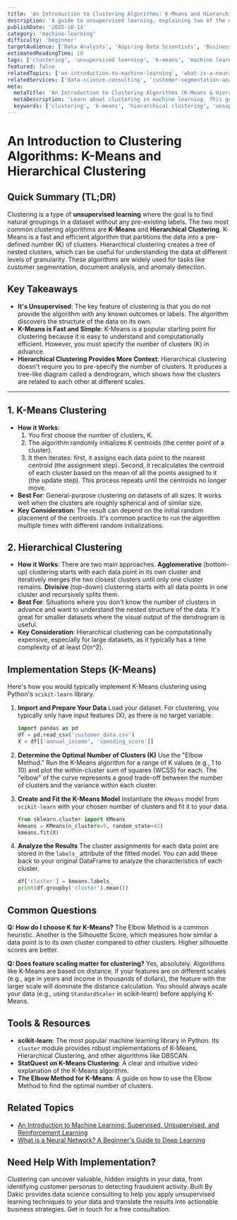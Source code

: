 ```yaml
---
title: 'An Introduction to Clustering Algorithms: K-Means and Hierarchical Clustering'
description: 'A guide to unsupervised learning, explaining two of the most popular clustering algorithms—K-Means and Hierarchical Clustering—used to find natural groups in data.'
publishDate: '2025-10-14'
category: 'machine-learning'
difficulty: 'beginner'
targetAudience: ['Data Analysts', 'Aspiring Data Scientists', 'Business Intelligence Professionals']
estimatedReadingTime: 10
tags: ['clustering', 'unsupervised learning', 'k-means', 'machine learning']
featured: false
relatedTopics: ['an-introduction-to-machine-learning', 'what-is-a-neural-network']
relatedServices: ['data-science-consulting', 'customer-segmentation-analysis']
meta:
  metaTitle: 'An Introduction to Clustering Algorithms (K-Means & Hierarchical)'
  metaDescription: 'Learn about clustering in machine learning. This guide explains two fundamental unsupervised learning algorithms: K-Means and Hierarchical Clustering.'
  keywords: ['clustering', 'k-means', 'hierarchical clustering', 'unsupervised learning']
---
```


# An Introduction to Clustering Algorithms: K-Means and Hierarchical Clustering

## Quick Summary (TL;DR)

Clustering is a type of **unsupervised learning** where the goal is to find natural groupings in a dataset without any pre-existing labels. The two most common clustering algorithms are **K-Means** and **Hierarchical Clustering**. K-Means is a fast and efficient algorithm that partitions the data into a pre-defined number (K) of clusters. Hierarchical clustering creates a tree of nested clusters, which can be useful for understanding the data at different levels of granularity. These algorithms are widely used for tasks like customer segmentation, document analysis, and anomaly detection.

## Key Takeaways

- **It's Unsupervised**: The key feature of clustering is that you do not provide the algorithm with any known outcomes or labels. The algorithm discovers the structure of the data on its own.
- **K-Means is Fast and Simple**: K-Means is a popular starting point for clustering because it is easy to understand and computationally efficient. However, you must specify the number of clusters (K) in advance.
- **Hierarchical Clustering Provides More Context**: Hierarchical clustering doesn't require you to pre-specify the number of clusters. It produces a tree-like diagram called a dendrogram, which shows how the clusters are related to each other at different scales.

---

## 1. K-Means Clustering

- **How it Works**:
  1. You first choose the number of clusters, K.
  2. The algorithm randomly initializes K centroids (the center point of a cluster).
  3. It then iterates: first, it assigns each data point to the nearest centroid (the assignment step). Second, it recalculates the centroid of each cluster based on the mean of all the points assigned to it (the update step). This process repeats until the centroids no longer move.
- **Best For**: General-purpose clustering on datasets of all sizes. It works well when the clusters are roughly spherical and of similar size.
- **Key Consideration**: The result can depend on the initial random placement of the centroids. It's common practice to run the algorithm multiple times with different random initializations.

## 2. Hierarchical Clustering

- **How it Works**: There are two main approaches. **Agglomerative** (bottom-up) clustering starts with each data point in its own cluster and iteratively merges the two closest clusters until only one cluster remains. **Divisive** (top-down) clustering starts with all data points in one cluster and recursively splits them.
- **Best For**: Situations where you don't know the number of clusters in advance and want to understand the nested structure of the data. It's great for smaller datasets where the visual output of the dendrogram is useful.
- **Key Consideration**: Hierarchical clustering can be computationally expensive, especially for large datasets, as it typically has a time complexity of at least O(n^2).

## Implementation Steps (K-Means)

Here's how you would typically implement K-Means clustering using Python's `scikit-learn` library.

1.  **Import and Prepare Your Data**
    Load your dataset. For clustering, you typically only have input features (X), as there is no target variable.

    ```python
    import pandas as pd
    df = pd.read_csv('customer_data.csv')
    X = df[['annual_income', 'spending_score']]
    ```

2.  **Determine the Optimal Number of Clusters (K)**
    Use the "Elbow Method." Run the K-Means algorithm for a range of K values (e.g., 1 to 10) and plot the within-cluster sum of squares (WCSS) for each. The "elbow" of the curve represents a good trade-off between the number of clusters and the variance within each cluster.

3.  **Create and Fit the K-Means Model**
    Instantiate the `KMeans` model from `scikit-learn` with your chosen number of clusters and fit it to your data.

    ```python
    from sklearn.cluster import KMeans
    kmeans = KMeans(n_clusters=5, random_state=42)
    kmeans.fit(X)
    ```

4.  **Analyze the Results**
    The cluster assignments for each data point are stored in the `labels_` attribute of the fitted model. You can add these back to your original DataFrame to analyze the characteristics of each cluster.

    ```python
    df['cluster'] = kmeans.labels_
    print(df.groupby('cluster').mean())
    ```

## Common Questions

**Q: How do I choose K for K-Means?**
The Elbow Method is a common heuristic. Another is the Silhouette Score, which measures how similar a data point is to its own cluster compared to other clusters. Higher silhouette scores are better.

**Q: Does feature scaling matter for clustering?**
Yes, absolutely. Algorithms like K-Means are based on distance. If your features are on different scales (e.g., age in years and income in thousands of dollars), the feature with the larger scale will dominate the distance calculation. You should always scale your data (e.g., using `StandardScaler` in scikit-learn) before applying K-Means.

## Tools & Resources

- **scikit-learn**: The most popular machine learning library in Python. Its `cluster` module provides robust implementations of K-Means, Hierarchical Clustering, and other algorithms like DBSCAN.
- **StatQuest on K-Means Clustering**: A clear and intuitive video explanation of the K-Means algorithm.
- **The Elbow Method for K-Means**: A guide on how to use the Elbow Method to find the optimal number of clusters.

## Related Topics

- [An Introduction to Machine Learning: Supervised, Unsupervised, and Reinforcement Learning](/category/machine-learning/an-introduction-to-machine-learning)
- [What is a Neural Network? A Beginner's Guide to Deep Learning](/category/machine-learning/what-is-a-neural-network)

## Need Help With Implementation?

Clustering can uncover valuable, hidden insights in your data, from identifying customer personas to detecting fraudulent activity. Built By Dakic provides data science consulting to help you apply unsupervised learning techniques to your data and translate the results into actionable business strategies. Get in touch for a free consultation.
